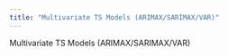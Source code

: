 ```yaml
---
title: "Multivariate TS Models (ARIMAX/SARIMAX/VAR)"
---
```


Multivariate TS Models (ARIMAX/SARIMAX/VAR)

